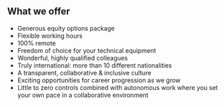 <h2>What we offer</h2>

- Generous equity options package
- Flexible working hours
- 100% remote
- Freedom of choice for your technical equipment
- Wonderful, highly qualified colleagues
- Truly international: more than 10 different nationalities
- A transparent, collaborative & inclusive culture
- Exciting opportunities for career progression as we grow
- Little to zero controls combined with autonomous work where you
  set your own pace in a collaborative environment

